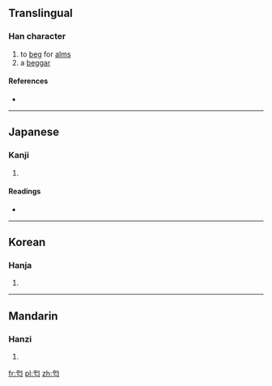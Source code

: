 ==Translingual==

===Han character===
{{Han char|rn=20|rad=勹|as=03|sn=5|four=|canj=心卜女 (PYV), X心卜女 (XPYV)|ids=⿹[[勹]][[亡]]}}

# to [[beg]] for [[alm]]s
# a [[beggar]]

====References====
* {{Han ref|kx=0150.260|dkj=02505|dj=0340.010|hdz=10257.050|uh=5304|ud=21252}}

----

==Japanese==

===Kanji===
{{ja-kanji|grade=|rs=勹03}}

# {{defn|lang=ja|sort=勹03}}

====Readings====
* {{ja-readings|on=[[かい]] (kai)|kun=[[もとめる]] (motomeru)}}

----

==Korean==

===Hanja===
{{ko-hanja|hangeul=[[개]], [[갈]]|rv=gae, gal|mr=kae, kal}}

# {{defn|lang=ko|sort=勹03}}

----

==Mandarin==

===Hanzi===
{{cmn-hanzi|pin=[[gài]] ([[gai4]])|wg=kai<sup>4</sup>}}

# {{defn|lang=cmn|sort=勹03}}

[[fr:匄]]
[[pl:匄]]
[[zh:匄]]